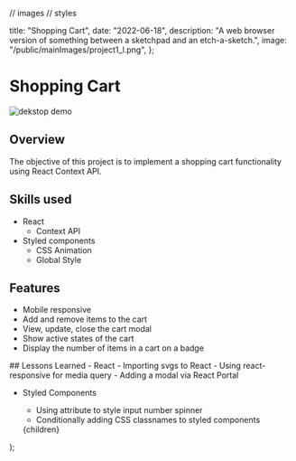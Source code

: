 // images
// styles

  title: "Shopping Cart",
  date: "2022-06-18",
  description:
    "A web browser version of something between a sketchpad and an etch-a-sketch.",
  image: "/public/mainImages/project1_l.png",
};

# Shopping Cart
<Image className={styles.demo} src={desktopDemo} width={1000} height={483} alt="dekstop demo"/>


## Overview
The objective of this project is to implement a shopping cart functionality using React Context API.

## Skills used
- React
  - Context API
- Styled components
  - CSS Animation
  - Global Style
<MockupImage src={desktopMockup} width={736} height={356} alt="dekstop mockup"/>

## Features
- Mobile responsive
- Add and remove items to the cart
- View, update, close the cart modal
- Show active states of the cart
- Display the number of items in a cart on a badge
<MockupImage src={mobileMockup} width={410} height={287}/>
## Lessons Learned
- React
  - Importing svgs to React
  - Using react-responsive for media query
  - Adding a modal via React Portal
  
- Styled Components
  - Using attribute to style input number spinner
  - Conditionally adding CSS classnames to styled components

  <Layout meta={meta}>
    <ProjectLayout>{children}</ProjectLayout>
  </Layout>
);
